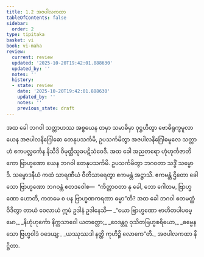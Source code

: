 ```yaml
---
title: 1.2 အဇပါလကထာ
tableOfContents: false
sidebar:
  order: 2
type: tipitaka
basket: vi
book: vi-maha
review:
  current: review
  updated: '2025-10-20T19:42:01.888630'
  updated_by: ''
  notes: ''
  history:
  - state: review
    date: '2025-10-20T19:42:01.888630'
    updated_by: ''
    notes: ''
    previous_state: draft
---
```



<DynamicBreadcrumb />


<ReviewStatus review={frontmatter.review} showDetails={true} />

<HypothesisAnnotation frontmatter={frontmatter} />

<Division number="4" book="vi-maha" e="ch" v="3" p="3">

<Paragraph number="14" book="vi-maha">
အထ ခေါ ဘဂဝါ သတ္တာဟဿ အစ္စယေန တမှာ သမာဓိမှာ ဝုဋ္ဌဟိတွာ ဗောဓိရုက္ခမူလာ ယေန အဇပါလနိဂြေါဓော တေနုပသင်္ကမိ, ဥပသင်္ကမိတွာ အဇပါလနိဂြေါဓမူလေ သတ္တာဟံ ဧကပလ္လင်္ကေန နိသီဒိ ဝိမုတ္တိသုခပဋိသံဝေဒီ. အထ ခေါ အညတရော ဟုံဟုင်္ကဇာတိကော ဗြာဟ္မဏော ယေန ဘဂဝါ တေနုပသင်္ကမိ. ဥပသင်္ကမိတွာ ဘဂဝတာ သဒ္ဓိံ သမ္မောဒိ. သမ္မောဒနီယံ ကထံ သာရဏီယံ ဝီတိသာရေတွာ ဧကမန္တံ အဋ္ဌာသိ. ဧကမန္တံ ဌိတော ခေါ သော ဗြာဟ္မဏော ဘဂဝန္တံ ဧတဒဝေါစ—  “ကိတ္တာဝတာ နု ခေါ, ဘော ဂေါတမ, ဗြာဟ္မဏော ဟောတိ, ကတမေ စ ပန ဗြာဟ္မဏကရဏာ ဓမ္မာ”တိ? အထ ခေါ ဘဂဝါ ဧတမတ္ထံ ဝိဒိတွာ တာယံ ဝေလာယံ ဣမံ ဥဒါနံ ဥဒါနေသိ—
</Paragraph>

<Paragraph number="15" type="verses" book="vi-maha">
_“ယော ဗြာဟ္မဏော ဗာဟိတပါပဓမ္မော,_  
_နိဟုံဟုင်္ကော နိက္ကသာဝေါ ယတတ္တော;_  
_ဝေဒန္တဂူ ဝုသိတဗြဟ္မစရိယော,_  
_ဓမ္မေန သော ဗြဟ္မဝါဒံ ဝဒေယျ;_  
_ယဿုဿဒါ နတ္ထိ ကုဟိဉ္စိ လောကေ”တိ._  


</Paragraph>
</Division>

<Paragraph number="16" type="center" book="vi-maha">
အဇပါလကထာ နိဋ္ဌိတာ.
</Paragraph>